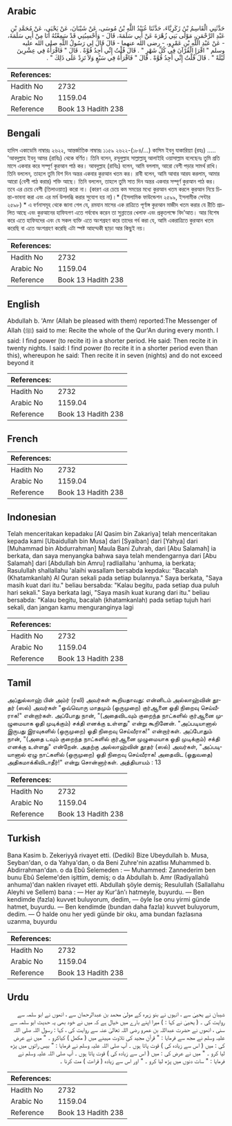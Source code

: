 ## Arabic


<div dir="rtl" lang="ar" style={{fontSize:'larger',backgroundColor:'#f8f9fa',padding:20}}>
حَدَّثَنِي الْقَاسِمُ بْنُ زَكَرِيَّاءَ، حَدَّثَنَا عُبَيْدُ اللَّهِ بْنُ مُوسَى، عَنْ شَيْبَانَ، عَنْ يَحْيَى، عَنْ مُحَمَّدِ بْنِ عَبْدِ الرَّحْمَنِ، مَوْلَى بَنِي زُهْرَةَ عَنْ أَبِي سَلَمَةَ، قَالَ - وَأَحْسِبُنِي قَدْ سَمِعْتُهُ أَنَا مِنْ أَبِي سَلَمَةَ، - عَنْ عَبْدِ اللَّهِ بْنِ عَمْرٍو، - رضى الله عنهما - قَالَ قَالَ لِي رَسُولُ اللَّهِ صلى الله عليه وسلم ‏"‏ اقْرَإِ الْقُرْآنَ فِي كُلِّ شَهْرٍ ‏"‏ ‏.‏ قَالَ قُلْتُ إِنِّي أَجِدُ قُوَّةً ‏.‏ قَالَ ‏"‏ فَاقْرَأْهُ فِي عِشْرِينَ لَيْلَةً ‏"‏ ‏.‏ قَالَ قُلْتُ إِنِّي أَجِدُ قُوَّةً ‏.‏ قَالَ ‏"‏ فَاقْرَأْهُ فِي سَبْعٍ وَلاَ تَزِدْ عَلَى ذَلِكَ ‏"‏ ‏.‏
</div>
<div style={{backgroundColor:'#f8f9fa',padding:20, marginBottom: 10}}><table> <thead> <tr> <th>References:</th> <th></th> </tr> </thead> <tbody><tr><td>Hadith No</td><td>2732</td></tr><tr><td>Arabic No</td><td>1159.04</td></tr><tr><td>Reference</td><td>Book 13 Hadith 238</td></tr></tbody></table></div>

## Bengali


<div dir="ltr" lang="bn" style={{fontSize:'larger',backgroundColor:'#f8f9fa',padding:20}}>
হাদিস একাডেমি নাম্বারঃ ২৬২২, আন্তর্জাতিক নাম্বারঃ ১১৫৯ ২৬২২-(১৮৪/...) কাসিম ইবনু যাকারিয়্যা (রহঃ) ..... 'আবদুল্লাহ ইবনু আমর (রাযিঃ) থেকে বর্ণিত। তিনি বলেন, রসূলুল্লাহ সাল্লাল্লাহু আলাইহি ওয়াসাল্লাম বলেছেনঃ তুমি প্রতি মাসে একবার করে সম্পূর্ণ কুরআন পাঠ কর। আবদুল্লাহ (রাযিঃ) বলেন, আমি বললাম, আরো বেশী পড়ার সামর্থ রাখি। তিনি বললেন, তাহলে তুমি বিশ দিন অন্তর একবার কুরআন খতম কর। রাবী বলেন, আমি আবার আরয করলাম, আমার আরো (বেশী পাঠ করার) শক্তি আছে। তিনি বললেন, তাহলে তুমি সাত দিন অন্তর একবার সম্পূর্ণ কুরআন পাঠ কর। তবে এর চেয়ে বেশী (তিলাওয়াত) করো না। (কারণ এর চেয়ে কম সময়ের মধ্যে কুরআন খতম করলে কুরআন নিয়ে চিন্তা-ভাবনা করা এবং এর মর্ম উপলব্ধি করার সুযোগ হয় না)।* (ইসলামিক ফাউন্ডেশন ২৫৯৯, ইসলামীক সেন্টার ২৫৯৮) * এ বর্ণনাসমূহ থেকে জানা গেল যে, রমযান মাসের এক রাত্রিতে পূর্ণাঙ্গ কুরআন মাজীদ খতম করার যে রীতি প্রচলিত আছে এবং কুরআনের হাফিযগণ এতে গর্ববোধ করেন তা সুন্নাতের খেলাফ এবং প্রকৃতপক্ষে বিদ’আত। আর বিশেষ করে এতে হাফিযদের এবং যে সকল ব্যক্তি এতে অংশগ্রহণ করে তাদের গর্ব করা যে, আমি একরাত্রিতে কুরআন খতম করেছি বা এতে অংশগ্রহণ করেছি এটা স্পষ্ট আহম্মকী ছাড়া আর কিছুই নয়।
</div>
<div style={{backgroundColor:'#f8f9fa',padding:20, marginBottom: 10}}><table> <thead> <tr> <th>References:</th> <th></th> </tr> </thead> <tbody><tr><td>Hadith No</td><td>2732</td></tr><tr><td>Arabic No</td><td>1159.04</td></tr><tr><td>Reference</td><td>Book 13 Hadith 238</td></tr></tbody></table></div>

## English


<div dir="ltr" lang="en" style={{fontSize:'larger',backgroundColor:'#f8f9fa',padding:20}}>
Abdullah b. 'Amr (Allah be pleased with them) reported:The Messenger of Allah (ﷺ) said to me: Recite the whole of the Qur'An during every month. I said: I find power (to recite it) in a shorter period. He said: Then recite it in twenty nights. I said: I find power (to recite it in a shorter period even than this), whereupon he said: Then recite it in seven (nights) and do not exceed beyond it
</div>
<div style={{backgroundColor:'#f8f9fa',padding:20, marginBottom: 10}}><table> <thead> <tr> <th>References:</th> <th></th> </tr> </thead> <tbody><tr><td>Hadith No</td><td>2732</td></tr><tr><td>Arabic No</td><td>1159.04</td></tr><tr><td>Reference</td><td>Book 13 Hadith 238</td></tr></tbody></table></div>

## French


<div dir="ltr" lang="fr" style={{fontSize:'larger',backgroundColor:'#f8f9fa',padding:20}}>

</div>
<div style={{backgroundColor:'#f8f9fa',padding:20, marginBottom: 10}}><table> <thead> <tr> <th>References:</th> <th></th> </tr> </thead> <tbody><tr><td>Hadith No</td><td>2732</td></tr><tr><td>Arabic No</td><td>1159.04</td></tr><tr><td>Reference</td><td>Book 13 Hadith 238</td></tr></tbody></table></div>

## Indonesian


<div dir="ltr" lang="id" style={{fontSize:'larger',backgroundColor:'#f8f9fa',padding:20}}>
Telah menceritakan kepadaku [Al Qasim bin Zakariya] telah menceritakan kepada kami [Ubaidullah bin Musa] dari [Syaiban] dari [Yahya] dari [Muhammad bin Abdurrahman] Maula Bani Zuhrah, dari [Abu Salamah] ia berkata, dan saya menyangka bahwa saya telah mendengarnya dari [Abu Salamah] dari [Abdullah bin Amru] radliallahu 'anhuma, ia berkata; Rasulullah shallallahu 'alaihi wasallam bersabda kepdaku: "Bacalah (Khatamkanlah) Al Quran sekali pada setiap bulannya." Saya berkata, "Saya masih kuat dari itu." beliau bersabda: "Kalau begitu, pada setiap dua puluh hari sekali." Saya berkata lagi, "Saya masih kuat kurang dari itu." beliau bersabda: "Kalau begitu, bacalah (khatamkanlah) pada setiap tujuh hari sekali, dan jangan kamu menguranginya lagi
</div>
<div style={{backgroundColor:'#f8f9fa',padding:20, marginBottom: 10}}><table> <thead> <tr> <th>References:</th> <th></th> </tr> </thead> <tbody><tr><td>Hadith No</td><td>2732</td></tr><tr><td>Arabic No</td><td>1159.04</td></tr><tr><td>Reference</td><td>Book 13 Hadith 238</td></tr></tbody></table></div>

## Tamil


<div dir="ltr" lang="ta" style={{fontSize:'larger',backgroundColor:'#f8f9fa',padding:20}}>
அப்துல்லாஹ் பின் அம்ர் (ரலி) அவர்கள் கூறியதாவது: என்னிடம் அல்லாஹ்வின் தூதர் (ஸல்) அவர்கள் "ஒவ்வொரு மாதமும் (ஒருமுறை) குர்ஆனை ஓதி நிறைவு செய்வீராக!" என்றார்கள். அப்போது நான், "(அதைவிடவும் குறைந்த நாட்களில் குர்ஆனை முழுமையாக ஓதி முடிக்கும்) சக்தி எனக்கு உள்ளது" என்று கூறினேன். "அப்படியானால் இருபது இரவுகளில் (ஒருமுறை) ஓதி நிறைவு செய்வீராக!" என்றார்கள். அப்போதும் நான், "(அதை டவும் குறைந்த நாட்களில் குர்ஆனை முழுமையாக ஓதி முடிக்கும்) சக்தி எனக்கு உள்ளது" என்றேன். அதற்கு அல்லாஹ்வின் தூதர் (ஸல்) அவர்கள், "அப்படியானால் ஏழு நாட்களில் (ஒருமுறை) ஓதி நிறைவு செய்வீராக! அதைவிட (ஓதுவதை) அதிகமாக்கிவிடாதீர்!" என்று சொன்னார்கள். அத்தியாயம் : 13
</div>
<div style={{backgroundColor:'#f8f9fa',padding:20, marginBottom: 10}}><table> <thead> <tr> <th>References:</th> <th></th> </tr> </thead> <tbody><tr><td>Hadith No</td><td>2732</td></tr><tr><td>Arabic No</td><td>1159.04</td></tr><tr><td>Reference</td><td>Book 13 Hadith 238</td></tr></tbody></table></div>

## Turkish


<div dir="ltr" lang="tr" style={{fontSize:'larger',backgroundColor:'#f8f9fa',padding:20}}>
Bana Kasim b. Zekeriyyâ rivayet etti. (Dediki) Bize Ubeydullah b. Musa, Seyban'dan, o da Yahya'dan, o da Beni Zuhre'nin azatlısı Muhammed b. Abdirrahman'dan. o da Ebû Selemeden : — Muhammed: Zannederim ben bunu Ebû Seleme'den işittim, demiş; o da Abdullah b. Amr (Radiyallahû anhuma)'dan naklen rivayet etti. Abdullah şöyle demiş; Resulullah (Sallallahu Aleyhi ve Sellem) bana : — Her ay Kur'ân'ı hatmeyle, buyurdu. — Ben kendimde (fazla) kuvvet buluyorum, dedim, — öyle İse onu yirmi günde hatmet, buyurdu. — Ben kendimde (bundan daha fazla) kuvvet buluyorum, dedim. — O halde onu her yedi günde bir oku, ama bundan fazlasına uzanma, buyurdu
</div>
<div style={{backgroundColor:'#f8f9fa',padding:20, marginBottom: 10}}><table> <thead> <tr> <th>References:</th> <th></th> </tr> </thead> <tbody><tr><td>Hadith No</td><td>2732</td></tr><tr><td>Arabic No</td><td>1159.04</td></tr><tr><td>Reference</td><td>Book 13 Hadith 238</td></tr></tbody></table></div>

## Urdu


<div dir="rtl" lang="ur" style={{fontSize:'larger',backgroundColor:'#f8f9fa',padding:20}}>
شیبان نے یحییٰ سے ، انہوں نے بنو زہرہ کے مولیٰ محمد بن عبدالرحمان سے ، انھوں نے ابو سلمہ سے روایت کی ۔ ( یحییٰ نے کہا : ) میرا اپنے بارے میں خیال ہے کہ میں نے خود بھی یہ حدیث ابو سلمہ سے سنی ، انھوں نے حضرت عبداللہ بن عمرو رضی اللہ تعالیٰ عنہ سے روایت کی ، کہا : رسول اللہ صلی اللہ علیہ وسلم نے مجھ سے فرمایا : " قرآن مجید کی تلاوت مہینے میں ( مکمل ) کیاکرو ۔ " میں نے عرض کی : میں ( اس سے زیادہ کی ) قوت پاتا ہوں ۔ آپ صلی اللہ علیہ وسلم نے فرمایا : " بیس راتوں میں پڑھ لیا کرو ۔ " میں نے عرض کی : میں ( اس سے زیادہ کی ) قوت پاتا ہوں ۔ آپ صلی اللہ علیہ وسلم نے فرمایا : " سات دنوں میں پڑھ لیا کرو ۔ " اور اس سے زیادہ ( قراءت ) مت کرنا ۔
</div>
<div style={{backgroundColor:'#f8f9fa',padding:20, marginBottom: 10}}><table> <thead> <tr> <th>References:</th> <th></th> </tr> </thead> <tbody><tr><td>Hadith No</td><td>2732</td></tr><tr><td>Arabic No</td><td>1159.04</td></tr><tr><td>Reference</td><td>Book 13 Hadith 238</td></tr></tbody></table></div>